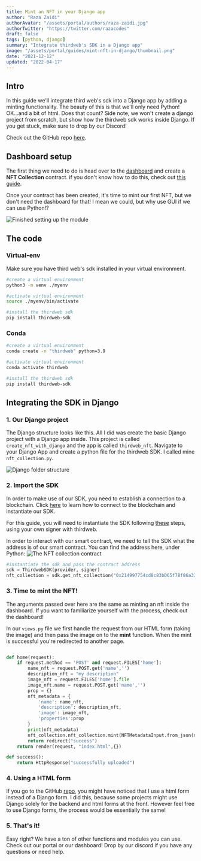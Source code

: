 ```yaml
---
title: Mint an NFT in your Django app
author: "Raza Zaidi"
authorAvatar: "/assets/portal/authors/raza-zaidi.jpg"
authorTwitter: "https://twitter.com/razacodes"
draft: false
tags: [python, django]
summary: "Integrate thirdweb's SDK in a Django app"
image: "/assets/portal/guides/mint-nft-in-django/thumbnail.png"
date: "2021-12-12"
updated: "2022-04-17"
---
```


## Intro

In this guide we'll integrate third web's sdk into a Django app by adding a minting functionality. The beauty of this is that we'll only need Python! OK...and a bit of html. Does that count? Side note, we won't create a django project from scratch, but show how the thirdweb sdk works inside Django. If you get stuck, make sure to drop by our Discord!

Check out the GitHub repo [here](https://github.com/thirdweb-dev/examples/tree/main/python/nft-django).

## Dashboard setup
The first thing we need to do is head over to the [dashboard](https://v1.thirdweb.com/dashboard) and create a **NFT Collection** contract. if you don't know how to do this, check out [this guide](/learn-thirdweb).

Once your contract has been created, it's time to mint our first NFT, but we don't need the dashboard for that! I mean we could, but why use GUI if we can use Python!?

![Finished setting up the module](/assets/portal/guides/mint-nft-in-django/module_done.png)

## The code

### Virtual-env

Make sure you have third web's sdk installed in your virtual environment.

```bash
#create a virtual environment
python3 -m venv ./myenv

#activate virtual environment
source ./myenv/bin/activate

#install the thirdweb sdk
pip install thirdweb-sdk
```

### Conda

```bash
#create a virtual environment
conda create -n "thirdweb" python=3.9

#activate virtual environment
conda activate thirdweb

#install the thirdweb sdk
pip install thirdweb-sdk
```

## Integrating the SDK in Django

### 1. Our Django project

The Django structure looks like this. All I did was create the basic Django project with a Django app inside. This project is called `create_nft_with_django` and the app is called `thirdweb_nft`. Navigate to your Django App and create a python file for the thirdweb SDK. I called mine `nft_collection.py`.

![Django folder structure](/assets/portal/guides/mint-nft-in-django/django.png)

### 2. Import the SDK

In order to make use of our SDK, you need to establish a connection to a blockchain.
Click [here](/learn/connect-to-blockchain) to learn how to connect to the blockchain and instantiate our SDK.

For this guide, you will need to instantiate the SDK following [these](/learn/connect-to-blockchain#using-your-own-signer-with-thirdweb) steps, using your own signer with thirdweb.

In order to interact with our smart contract, we need to tell the SDK what the address is of our smart contract.
You can find the address here, under Python:
![The NFT collection contract](/assets/portal/guides/mint-nft-in-django/module_done.png)

```python:nft_collection.py
#instantiate the sdk and pass the contract address
sdk = ThirdwebSDK(provider, signer)
nft_collection = sdk.get_nft_collection("0x214997754cd8c83bD65f78f86a33AA27a19B59F8")
```

### 3. Time to mint the NFT!

The arguments passed over here are the same as minting an nft inside the dashboard. If you want to familiarize yourself with the process, check out the dashboard!

In our `views.py` file we first handle the request from our HTML form (taking the image) and then pass the image on to the **mint** function. 
When the mint is successful you're redirected to another page.

```python:views.py

def home(request):
    if request.method == 'POST' and request.FILES['home']:
        name_nft = request.POST.get('name','')
        description_nft = "my description"
        image_nft = request.FILES['home'].file
        image_nft.name = request.POST.get('name','')
        prop = {}
        nft_metadata = {
            'name': name_nft,
            'description': description_nft,
            'image': image_nft,
            'properties':prop
        }
        print(nft_metadata)
        nft_collection.nft_collection.mint(NFTMetadataInput.from_json(nft_metadata))
        return redirect("success")
    return render(request, "index.html",{})

def success():
    return HttpResponse("successfully uploaded")
```

### 4. Using a HTML form

If you go to the GitHub [repo](https://github.com/thirdweb-dev/examples/tree/main/python/nft-django), you might have noticed that I use a html form instead of a Django form. 
I did this, because some projects might use Django solely for the backend and html forms at the front. However feel free to use Django forms, the process would be essentially the same!

### 5. That's it!

Easy right? We have a ton of other functions and modules you can use. Check out our portal or our dashboard! Drop by our discord if you have any questions or need help.
